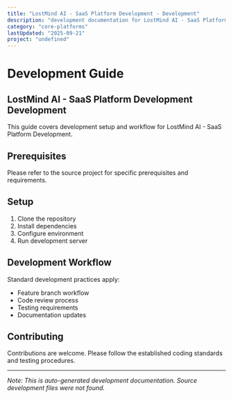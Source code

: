 ```yaml
---
title: "LostMind AI - SaaS Platform Development - Development"
description: "development documentation for LostMind AI - SaaS Platform Development"
category: "core-platforms"
lastUpdated: "2025-09-21"
project: "undefined"
---
```


# Development Guide

## LostMind AI - SaaS Platform Development Development

This guide covers development setup and workflow for LostMind AI - SaaS Platform Development.

## Prerequisites

Please refer to the source project for specific prerequisites and requirements.

## Setup

1. Clone the repository
2. Install dependencies
3. Configure environment
4. Run development server

## Development Workflow

Standard development practices apply:
- Feature branch workflow
- Code review process
- Testing requirements
- Documentation updates

## Contributing

Contributions are welcome. Please follow the established coding standards and testing procedures.

---

*Note: This is auto-generated development documentation. Source development files were not found.*